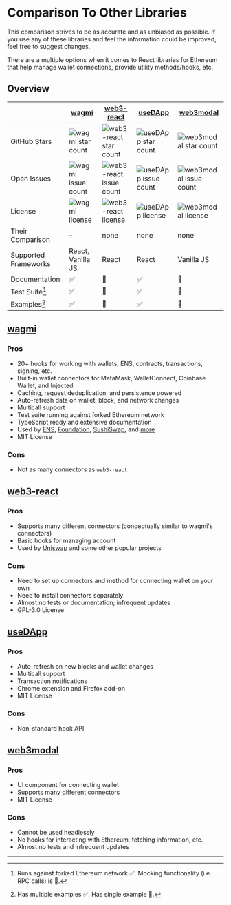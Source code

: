 
# Comparison To Other Libraries

<Callout emoji="✏️">
  This comparison strives to be as accurate and as unbiased as possible. If you
  use any of these libraries and feel the information could be improved, feel
  free to suggest changes.
</Callout>

There are a multiple options when it comes to React libraries for Ethereum that help manage wallet connections, provide utility methods/hooks, etc.

## Overview

|                      | [wagmi](https://github.com/tmm/wagmi)                                                     | [web3-react](https://github.com/NoahZinsmeister/web3-react)                                                     | [useDApp](https://github.com/EthWorks/useDApp)                                                     | [web3modal](https://github.com/Web3Modal/web3modal)                                                     |
| -------------------- | ----------------------------------------------------------------------------------------- | --------------------------------------------------------------------------------------------------------------- | -------------------------------------------------------------------------------------------------- | ------------------------------------------------------------------------------------------------------- |
| GitHub Stars         | ![wagmi star count](https://img.shields.io/github/stars/tmm/wagmi?colorB=3fba11&label=)   | ![web3-react star count](https://img.shields.io/github/stars/NoahZinsmeister/web3-react?colorB=3fba11&label=)   | ![useDApp star count](https://img.shields.io/github/stars/EthWorks/useDApp?colorB=3fba11&label=)   | ![web3modal star count](https://img.shields.io/github/stars/Web3Modal/web3modal?colorB=3fba11&label=)   |
| Open Issues          | ![wagmi issue count](https://img.shields.io/github/issues/tmm/wagmi?colorB=3fba11&label=) | ![web3-react issue count](https://img.shields.io/github/issues/NoahZinsmeister/web3-react?colorB=3fba11&label=) | ![useDApp issue count](https://img.shields.io/github/issues/EthWorks/useDApp?colorB=3fba11&label=) | ![web3modal issue count](https://img.shields.io/github/issues/Web3Modal/web3modal?colorB=3fba11&label=) |
| License              | ![wagmi license](https://img.shields.io/github/license/tmm/wagmi?colorB=3fba11&label=)    | ![web3-react license](https://img.shields.io/github/license/NoahZinsmeister/web3-react?colorB=3fba11&label=)    | ![useDApp license](https://img.shields.io/github/license/EthWorks/useDApp?colorB=3fba11&label=)    | ![web3modal license](https://img.shields.io/github/license/Web3Modal/web3modal?colorB=3fba11&label=)    |
| Their Comparison     | –                                                                                         | none                                                                                                            | none                                                                                               | none                                                                                                    |
| Supported Frameworks | React, Vanilla JS                                                                         | React                                                                                                           | React                                                                                              | Vanilla JS                                                                                              |
| Documentation        | ✅                                                                                        | 🛑                                                                                                              | ✅                                                                                                 | 🛑                                                                                                      |
| Test Suite[^1]       | ✅                                                                                        | 🔶                                                                                                              | ✅                                                                                                 | 🛑                                                                                                      |
| Examples[^2]         | ✅                                                                                        | 🔶                                                                                                              | ✅                                                                                                 | 🔶                                                                                                      |

## [wagmi](https://github.com/tmm/wagmi)

### Pros

- 20+ hooks for working with wallets, ENS, contracts, transactions, signing, etc.
- Built-in wallet connectors for MetaMask, WalletConnect, Coinbase Wallet, and Injected
- Caching, request deduplication, and persistence powered
- Auto-refresh data on wallet, block, and network changes
- Multicall support
- Test suite running against forked Ethereum network
- TypeScript ready and extensive documentation
- Used by [ENS](https://ens.domains), [Foundation](https://foundation.app), [SushiSwap](https://sushi.com), and [more](https://github.com/tmm/wagmi/discussions/201)
- MIT License

### Cons

- Not as many connectors as `web3-react`

## [web3-react](https://github.com/NoahZinsmeister/web3-react)

### Pros

- Supports many different connectors (conceptually similar to wagmi's connectors)
- Basic hooks for managing account
- Used by [Uniswap](https://uniswap.org) and some other popular projects

### Cons

- Need to set up connectors and method for connecting wallet on your own
- Need to install connectors separately
- Almost no tests or documentation; infrequent updates
- GPL-3.0 License

## [useDApp](https://github.com/EthWorks/useDApp)

### Pros

- Auto-refresh on new blocks and wallet changes
- Multicall support
- Transaction notifications
- Chrome extension and Firefox add-on
- MIT License

### Cons

- Non-standard hook API

## [web3modal](https://github.com/Web3Modal/web3modal)

### Pros

- UI component for connecting wallet
- Supports many different connectors
- MIT License

### Cons

- Cannot be used headlessly
- No hooks for interacting with Ethereum, fetching information, etc.
- Almost no tests and infrequent updates

---

[^1]: Runs against forked Ethereum network ✅. Mocking functionality (i.e. RPC calls) is 🔶.
[^2]: Has multiple examples ✅. Has single example 🔶.

